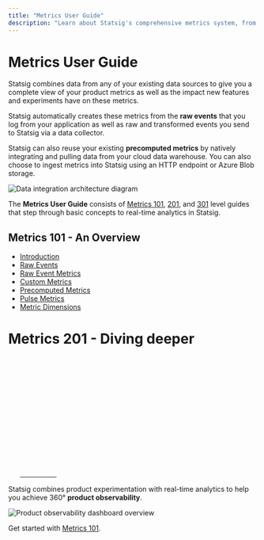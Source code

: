 ```yaml
---
title: "Metrics User Guide"
description: "Learn about Statsig's comprehensive metrics system, from raw events to precomputed metrics and real-time analytics."
---
```


# Metrics User Guide

Statsig combines data from any of your existing data sources to give you a complete view of your product metrics as well as the impact new features and experiments have on these metrics. 

Statsig automatically creates these metrics from the **raw events** that you log from your application as well as raw and transformed events you send to Statsig via a data collector. 

Statsig can also reuse your existing **precomputed metrics** by natively integrating and pulling data from your cloud data warehouse. You can also choose to ingest metrics into Statsig using an HTTP endpoint or Azure Blob storage.   

![Data integration architecture diagram](/images/metrics/data-integration-architecture.png)

The **Metrics User Guide** consists of [Metrics 101](/metrics/101), [201](/metrics/201), and [301](/metrics/301) level guides that step through basic concepts to real-time analytics in Statsig. 

## Metrics 101 - An Overview

- [Introduction](/metrics/101)
- [Raw Events](/metrics/raw-events)
- [Raw Event Metrics](/metrics/raw-event-metrics)
- [Custom Metrics](/metrics/custom-metrics)
- [Precomputed Metrics](/metrics/precomputed-metrics)
- [Pulse Metrics](/metrics/pulse)
- [Metric Dimensions](/metrics/metric-dimensions)

# Metrics 201 - Diving deeper

- [Introduction](/metrics/201)
- [Creating Metrics](/metrics/create)
- [Tagging Metrics](/metrics/create-metric-tags)
- [User Metrics](/metrics/user)
- [Assignment ID != Analysis ID](/metrics/different-id)

# Metrics 301 - Advanced Topics

- [Introduction](/metrics/301)
- [Metrics Explorer](/product-analytics/overview)
- [User Funnels](/metrics/create-user-funnels)
- [User Flows](/metrics/create-user-flows)

Statsig combines product experimentation with real-time analytics to help you achieve 360° **product observability**. 

![Product observability dashboard overview](/images/metrics/product-observability-dashboard.png)


Get started with [Metrics 101](/metrics/101).

